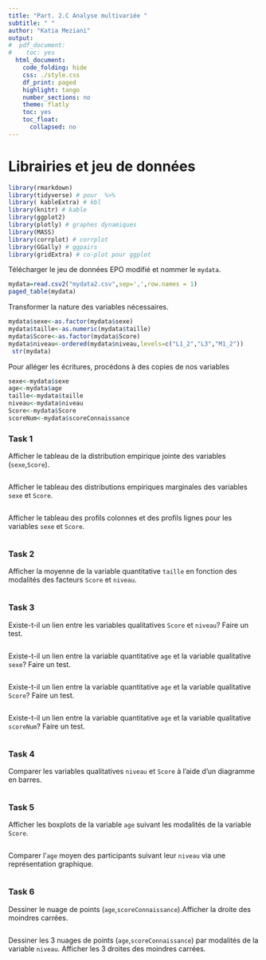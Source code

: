 ```yaml
---
title: "Part. 2.C Analyse multivariée "
subtitle: " "
author: "Katia Meziani"
output:
#  pdf_document:
#    toc: yes
  html_document:
    code_folding: hide
    css: ./style.css
    df_print: paged
    highlight: tango
    number_sections: no
    theme: flatly
    toc: yes
    toc_float:
      collapsed: no
---
```




  
  

# Librairies  et jeu de données {.unnumbered}



```r
library(rmarkdown)
library(tidyverse) # pour  %>%
library( kableExtra) # kbl
library(knitr) # kable
library(ggplot2)
library(plotly) # graphes dynamiques
library(MASS)
library(corrplot) # corrplot
library(GGally) # ggpairs
library(gridExtra) # co-plot pour ggplot
```



Télécharger le jeu de données EPO modifié et nommer le `mydata`. 

```r
mydata=read.csv2("mydata2.csv",sep=',',row.names = 1)
paged_table(mydata)
```


Transformer la nature des variables nécessaires.

```r
mydata$sexe<-as.factor(mydata$sexe)  
mydata$taille<-as.numeric(mydata$taille)   
mydata$Score<-as.factor(mydata$Score) 
mydata$niveau<-ordered(mydata$niveau,levels=c("L1_2","L3","M1_2"))
 str(mydata)
```

Pour alléger les écritures, procédons à des copies de nos variables

```r
sexe<-mydata$sexe
age<-mydata$age
taille<-mydata$taille
niveau<-mydata$niveau
Score<-mydata$Score
scoreNum<-mydata$scoreConnaissance
```



### Task 1 



Afficher le tableau de la distribution empirique jointe des variables (`sexe`,`Score`).



```r

```





Afficher le tableau des distributions empiriques marginales des variables `sexe` et `Score`. 





```r

```



Afficher le tableau des profils colonnes et des profils lignes pour les variables `sexe` et `Score`. 



```r

```





### Task 2 



Afficher la moyenne  de la variable quantitative `taille` en fonction des modalités des facteurs `Score` et `niveau`.



```r

```



### Task 3 




Existe-t-il un lien entre les variables qualitatives `Score` et `niveau`? Faire un test.


```r

```





Existe-t-il un lien entre la variable quantitative `age` et la variable  qualitative `sexe`? Faire un test.

```r

```





Existe-t-il un lien entre la variable quantitative `age` et la variable  qualitative `Score`? Faire un test.

 
```r

```





Existe-t-il un lien entre la variable quantitative `age` et la variable  qualitative `scoreNum`? Faire un test.

```r

```



### Task 4 


Comparer les variables qualitatives `niveau` et `Score` à l'aide d'un diagramme en barres. 



```r


```




### Task 5  


Afficher les boxplots de la variable `age` suivant les modalités de la variable `Score`. 





```r

```





Comparer l'`age` moyen des participants suivant leur `niveau` via une représentation graphique.



```r

```




###  Task 6 



Dessiner le nuage de points (`age`,`scoreConnaissance`).Afficher la droite des moindres carrées. 





```r


```




Dessiner les 3 nuages de points (`age`,`scoreConnaissance`) par modalités de la variable `niveau`. Afficher les 3 droites des moindres carrées.



```r


```



